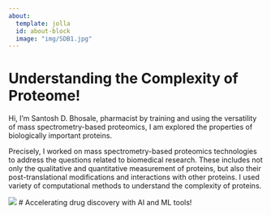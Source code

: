 ```yaml
---
about:
  template: jolla
  id: about-block
  image: "img/SDB1.jpg"
---
```


::: {#about-block}
:::

# Understanding the Complexity of Proteome!

Hi, I'm Santosh D. Bhosale, pharmacist by training and using the versatility of mass spectrometry-based proteomics, I am explored the properties of biologically important proteins.

Precisely, I worked on mass spectrometry-based proteomics technologies to address the questions related to biomedical research. These includes not only the qualitative and quantitative measurement of proteins, but also their post-translational modifications and interactions with other proteins. I used variety of computational methods to understand the complexity of proteins.

![](img/Proteomics.png){}
# Accelerating drug discovery with AI and ML tools!


